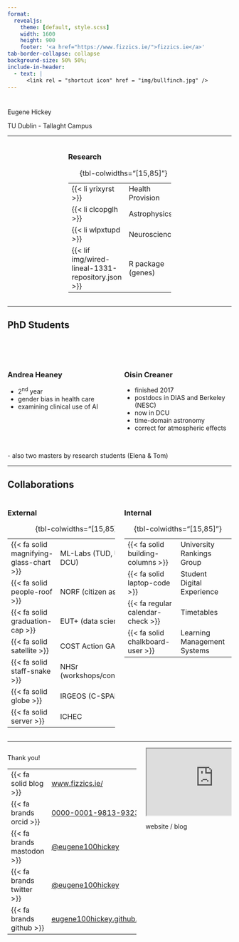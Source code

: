```yaml
---
format: 
  revealjs:
    theme: [default, style.scss]
    width: 1600
    height: 900
    footer: '<a href="https://www.fizzics.ie/">fizzics.ie</a>'
tab-border-collapse: collapse
background-size: 50% 50%;
include-in-header:
  - text: |
      <link rel = "shortcut icon" href = "img/bullfinch.jpg" />
---
```

#  {.title}

::: r-fit-text
Eugene Hickey

[TU Dublin - Tallaght Campus]{.flow}
:::

::: footer
:::

---

:::: {.columns}
::: {.column width="25%"}


:::

::: {.column width="50%"}

### Research {.textcenter}


|                                 |                   |
|---------------------------------|-------------------|
| {{< li yrixyrst >}}    | Health Provision  |
| {{< li clcopglh >}} | Astrophysics      |
| {{< li wlpxtupd >}}         | Neuroscience      |
| {{< lif img/wired-lineal-1331-repository.json >}}              | R package (genes) |


: {tbl-colwidths="[15,85]"}

:::
::: {.column width="25%"}


:::
::::

---

## PhD Students

<br>
<br>

:::: {.columns}
::: {.column width="50%"}

### Andrea Heaney {.textcenter}

- 2<sup>nd</sup> year
- gender bias in health care
- examining clinical use of AI 


:::

::: {.column width="50%"}

### Oisin Creaner {.textcenter}

- finished 2017
- postdocs in DIAS and Berkeley (NESC)
- now in DCU    
- time-domain astronomy
- correct for atmospheric effects


:::
::::


<br>
- also two masters by research students (Elena & Tom)


---

## Collaborations

:::: {.columns}
::: {.column width="50%"}

### External {.textcenter}


|                                  |        |
|----------------------------------|--------|
| {{< fa solid magnifying-glass-chart >}}  | ML-Labs (TUD, UCD, DCU)  |
| {{< fa solid people-roof >}}  | NORF (citizen astro)  |
| {{< fa solid graduation-cap >}}   | EUT+ (data science)  |
| {{< fa solid satellite >}}           | COST Action GAIA   |
| {{< fa solid staff-snake >}}            | NHSr (workshops/conferences)  |
| {{< fa solid globe >}}     | IRGEOS (C-SPAN)|
| {{< fa solid server >}}     | ICHEC |

: {tbl-colwidths="[15,85]"}

:::

::: {.column width="50%"}

### Internal {.textcenter}


|                                     |                             |
|-------------------------------------|-----------------------------|
| {{< fa solid building-columns >}}   | University Rankings Group   |
| {{< fa solid laptop-code >}}        | Student Digital Experience  |
| {{< fa regular calendar-check >}}   | Timetables                  |
| {{< fa solid chalkboard-user >}}    | Learning Management Systems |


: {tbl-colwidths="[15,85]"}

:::
::::

---


:::: columns
::: {.column width="60%"}
::: r-fit-text
Thank you!

|                                 |                   |
|---------------------------------|-------------------|
| {{< fa solid blog >}}    | [www.fizzics.ie/](https://www.fizzics.ie/)  |
| {{< fa brands orcid >}} | [0000-0001-9813-9323](https://orcid.org/my-orcid?orcid=0000-0001-9813-9323)|
| {{< fa brands mastodon >}}|[\@eugene100hickey](https://mastodon.social/@eugene100hickey)|
| {{< fa brands twitter >}} | [\@eugene100hickey](https://twitter.com/eugene100hickey)|
| {{< fa brands github >}}| [eugene100hickey.github.io/](https://github.com/eugene100hickey)|

   
:::
:::

::: {.column width="40%"}
::: {#fig-website}

<iframe onload="this.width=screen.width;this.height=screen.height*0.90;" src="https://www.fizzics.ie/teaching.html"></iframe>
website / blog
:::

:::
:::

